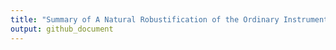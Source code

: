 ```yaml
---
title: "Summary of A Natural Robustification of the Ordinary Instrumental Variables Estimator"
output: github_document
---
```

